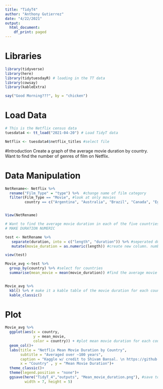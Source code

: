 ```yaml
---
title: "TidyT4"
author: "Anthony Gutierrez"
date: "4/22/2021"
output:
  html_document:
    df_print: paged
---
```


# Libraries 
```r
library(tidyverse)
library(here)
library(tidytuesdayR) # loading in the TT data
library(cowsay)
library(kableExtra)
```


```r
say("Good Morning???", by = "chicken")
```


# Load Data 
```r
# This is the Netflix census data
tuesdata4 <- tt_load("2021-04-20") # Load TidyT data

Netflix <- tuesdata4$netflix_titles #select file 


```



#Introduction 
Create a graph of the average movie duration by country.
Want to find the number of genres of film on Netflix.


# Data Manipulation 

```r
NetRename<- Netflix %>%
  rename("Film_Type" = "type") %>%  #change name of film category
  filter(Film_Type == "Movie", #look at only movies 
         country == c("Argentina", "Australia", "Brazil", "Canada", "Egypt")) # reduce number of countries to make smaller facet grid later


View(NetRename)

```


```r
# Want to find the average movie duration in each of the five countries 
# MAKE DURATION NUMERIC

test <- NetRename %>% 
   separate(duration, into = c("length", "duration")) %>% #seperated duration column into numbers(character) and minutes (character)
   mutate(movie_duration = as.numeric(length)) #create new column. numbers are now numeric

view(test)

```


```r
Movie_avg <-test %>%
  group_by(country) %>% #select for countries 
  summarise(mean_movie = mean(movie_duration)) #find the average movie duration for teh selected movies
  

Movie_avg %>%
  kbl() %>% # make it a kable table of the movie duration for each country
  kable_classic()

```



# Plot

```r
Movie_avg %>%
  ggplot(aes(x = country, 
             y = mean_movie,
             color = country)) + #plot mean movie duration for each country
  geom_col()+
  labs(title = "Netflix Mean Movie Duration by Country",
       subtitle = "Averaged over ~100 years",
       caption = "Kaggle w/ credit to Shivam Bansal. \n https://github.com/rfordatascience/tidytuesday/tree/master/data/2021/2021-04-20",
       x = "Country" , y = "Mean Movie Duration")+
  theme_classic()+
  theme(legend.position = "none")+
  ggsave(here("TidyT_4","outputs", "Mean_movie_duration.png"), #save to outputs
         width = 7, height = 5)

```




